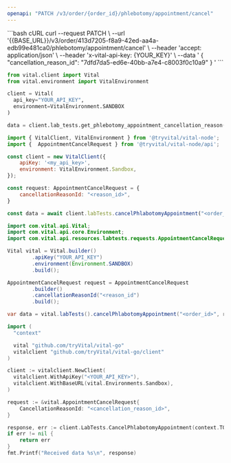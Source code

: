 ```yaml
---
openapi: "PATCH /v3/order/{order_id}/phlebotomy/appointment/cancel"
---
```


<RequestExample>
```bash cURL
curl --request PATCH \
     --url '{{BASE_URL}}/v3/order/413d7205-f8a9-42ed-aa4a-edb99e481ca0/phlebotomy/appointment/cancel' \
     --header 'accept: application/json' \
     --header 'x-vital-api-key: {YOUR_KEY}' \
     --data '
{
    "cancellation_reason_id": "7dfd7da5-ed6e-40bb-a7e4-c8003f0c10a9"
}
'
```

```python Python
from vital.client import Vital
from vital.environment import VitalEnvironment

client = Vital(
  api_key="YOUR_API_KEY",
  environment=VitalEnvironment.SANDBOX
)

data = client.lab_tests.get_phlebotomy_appointment_cancellation_reason();
```

```javascript Node
import { VitalClient, VitalEnvironment } from '@tryvital/vital-node';
import {  AppointmentCancelRequest } from '@tryvital/vital-node/api';

const client = new VitalClient({
    apiKey: '<my_api_key>',
    environment: VitalEnvironment.Sandbox,
});

const request: AppointmentCancelRequest = {
    cancellationReasonId: "<reason_id>",
}

const data = await client.labTests.cancelPhlabotomyAppointment("<order_id>", request);
```


```java Java
import com.vital.api.Vital;
import com.vital.api.core.Environment;
import com.vital.api.resources.labtests.requests.AppointmentCancelRequest;

Vital vital = Vital.builder()
        .apiKey("YOUR_API_KEY")
        .environment(Environment.SANDBOX)
        .build();

AppointmentCancelRequest request = AppointmentCancelRequest
        .builder()
        .cancellationReasonId("<reason_id")
        .build();

var data = vital.labTests().cancelPhlabotomyAppointment("<order_id>", request);
```

```go Go
import (
  "context"

  vital "github.com/tryVital/vital-go"
  vitalclient "github.com/tryVital/vital-go/client"
)

client := vitalclient.NewClient(
  vitalclient.WithApiKey("<YOUR_API_KEY>"),
  vitalclient.WithBaseURL(vital.Environments.Sandbox),
)

request := &vital.AppointmentCancelRequest{
    CancellationReasonId: "<cancellation_reason_id>",
}

response, err := client.LabTests.CancelPhlabotomyAppointment(context.TODO(), "<order_id>", request)
if err != nil {
    return err
}
fmt.Printf("Received data %s\n", response)
```

</RequestExample>
